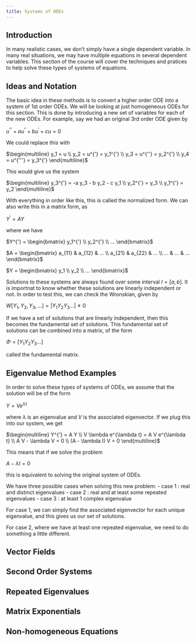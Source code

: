 ```yaml
---
title: Systems of ODEs
---
```


## Introduction

In many realistic cases, we don't simply have a single dependent variable. In many real situations, we may have multiple equations in several dependent variables. This section of the course will cover the techniques and pratices to help solve these types of systems of equations.



## Ideas and Notation

The basic idea in these methods is to convert a higher order ODE into a system of 1st order ODEs. We will be looking at just homogeneous ODEs for this section. This is done by introducing a new set of variables for each of the new ODEs. For example, say we had an original 3rd order ODE given by

$u^{'''} + a u^{''} + b u^{'} + c u = 0$

We could replace this with

$\begin{multiline}
y_1 = u \\
y_2 = u^{'} = y_1^{'} \\
y_3 = u^{''} = y_2^{'} \\
y_4 = u^{'''} = y_3^{'}
\end{multiline}$

This would give us the system

$\begin{multiline}
y_3^{'} = -a y_3 - b y_2 - c y_1 \\
y_2^{'} = y_3 \\
y_1^{'} = y_2
\end{multiline}$

With everything in order like this, this is called the normalized form. We can also write this in a matrix form, as

$Y^{'} = A Y$

where we have

$Y^{'} = \begin{bmatrix} y_1^{'} \\ y_2^{'} \\ ... \end{bmatrix}$

$A = \begin{bmatrix} a_{11} & a_{12} & ... \\ a_{21} & a_{22} & ... \\ ... & ... & ... \end{bmatrix}$

$Y = \begin{bmatrix} y_1 \\ y_2 \\ ... \end{bmatrix}$

Solutions to these systems are always found over some interval $I = [a,b]$. It is importnat to know whether these solutions are linearly independent or not. In order to test this, we can check the Wronskian, given by

$W[Y_1, Y_2, Y_3, ...] = | Y_1 Y_2 Y_3 ... | \ne 0$

If we have a set of solutions that are linearly independent, then this becomes the fundamental set of solutions. This fundamental set of solutions can be combined into a matrix, of the form

$\Phi = [ Y_1 Y_2 Y_3 ...]$

called the fundamental matrix.



## Eigenvalue Method Examples

In order to solve these types of systems of ODEs, we assume that the solution will be of the form

$Y = V e^{\lambda t}$

where $\lambda$ is an eigenvalue and $V$ is the associated eigenvector. If we plug this into our system, we get

$\begin{multiline}
Y^{'} = A Y \\
V \lambda e^{\lambda t} = A V e^{\lambda t} \\
A V - \lambda V = 0 \\
(A - \lambda I) V = 0
\end{multiline}$

This means that if we solve the problem

$A - \lambda I = 0$

this is equivalent to solving the original system of ODEs.

We have three possible cases when solving this new problem:
- case 1 : real and distinct eigenvalues
- case 2 : real and at least some repeated eigenvalues
- case 3 : at least 1 complex eigenvalue

For case 1, we can simply find the associated eigenvector for each unique eigenvalue, and this gives us our set of solutions.

For case 2, where we have at least one repeated eigenvalue, we need to do something a little different.



## Vector Fields

## Second Order Systems

## Repeated Eigenvalues

## Matrix Exponentials

## Non-homogeneous Equations